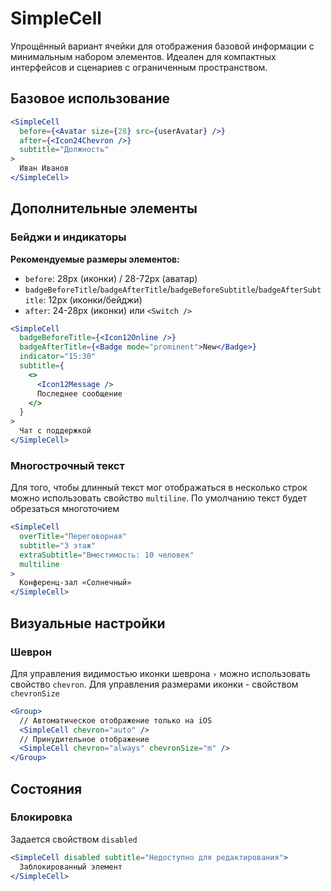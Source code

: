 <Overview>

# SimpleCell

Упрощённый вариант ячейки для отображения базовой информации с минимальным набором элементов. Идеален для компактных интерфейсов и сценариев с ограниченным пространством.

</Overview>

## Базовое использование

```jsx
<SimpleCell
  before={<Avatar size={28} src={userAvatar} />}
  after={<Icon24Chevron />}
  subtitle="Должность"
>
  Иван Иванов
</SimpleCell>
```

## Дополнительные элементы

### Бейджи и индикаторы

**Рекомендуемые размеры элементов:**

- `before`: 28px (иконки) / 28-72px (аватар)
- `badgeBeforeTitle`/`badgeAfterTitle`/`badgeBeforeSubtitle`/`badgeAfterSubtitle`: 12px (иконки/бейджи)
- `after`: 24-28px (иконки) или `<Switch />`

```jsx
<SimpleCell
  badgeBeforeTitle={<Icon12Online />}
  badgeAfterTitle={<Badge mode="prominent">New</Badge>}
  indicator="15:30"
  subtitle={
    <>
      <Icon12Message />
      Последнее сообщение
    </>
  }
>
  Чат с поддержкой
</SimpleCell>
```

### Многострочный текст

Для того, чтобы длинный текст мог отображаться в несколько строк можно использовать свойство `multiline`. По умолчанию текст будет обрезаться многоточием

```jsx
<SimpleCell
  overTitle="Переговорная"
  subtitle="3 этаж"
  extraSubtitle="Вместимость: 10 человек"
  multiline
>
  Конференц-зал «Солнечный»
</SimpleCell>
```

## Визуальные настройки

### Шеврон

Для управления видимостью иконки шеврона `›` можно использовать свойство `chevron`. Для управления размерами иконки - свойством `chevronSize`

```jsx
<Group>
  // Автоматическое отображение только на iOS
  <SimpleCell chevron="auto" />
  // Принудительное отображение
  <SimpleCell chevron="always" chevronSize="m" />
</Group>
```

## Состояния

### Блокировка

Задается свойством `disabled`

```jsx
<SimpleCell disabled subtitle="Недоступно для редактирования">
  Заблокированный элемент
</SimpleCell>
```
